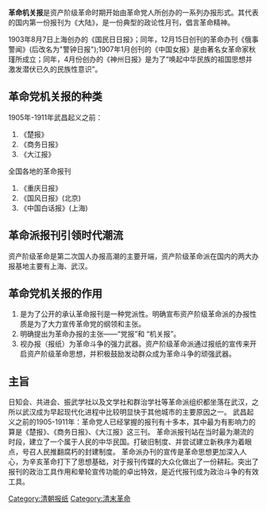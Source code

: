 {{orphan|time=2015-01-14T13:08:50+00:00}}
{{unreferenced|time=2015-01-14T13:08:50+00:00}}
'''革命机关报'''是资产阶级革命时期开始由革命党人所创办的一系列办报形式。其代表的国内第一份报刊为《大陆》，是一份典型的政论性月刊，倡言革命精神。

1903年8月7日上海创办的《国民日日报》；同年，12月15日创刊的革命办刊《俄事警闻》(后改名为"警钟日报");1907年1月创刊的《中国女报》是由著名女革命家秋瑾所成立；同年，4月份创办的《神州日报》是为了“唤起中华民族的祖国思想并激发潜伏已久的民族性意识”。

== 革命党机关报的种类 ==
1905年-1911年武昌起义之前：
# 《楚报》
# 《商务日报》
# 《大江报》

全国各地的革命报刊
# 《重庆日报》
# 《国风日报》(北京)
# 《中国白话报》(上海)

== 革命派报刊引领时代潮流 ==
资产阶级革命是第二次国人办报高潮的主要开端，资产阶级革命派在国内的两大办报基地主要有上海、武汉。

== 革命党机关报的作用 ==
# 是为了公开的承认革命报刊是一种党派性。明确宣布资产阶级革命派的办报性质是为了大力宣传革命党的纲领和主张。
# 明确提出为革命办报的主张——“党报”和 “机关报”。
# 视办报（报纸）为革命斗争的强力武器。资产阶级革命派通过报纸的宣传来开启资产阶级革命思想，并积极鼓励发动群众成为革命斗争的顽强武器。

== 主旨 ==
日知会、共进会、振武学社以及文学社和群治学社等革命派组织都坐落在武汉，之所以武汉成为早起现代化进程中比较明显快于其他城市的主要原因之一。
武昌起义之前的1905-1911年：革命党人已经掌握的报刊有十多本，其中最为有影响力的算是《楚报》、《商务日报》、《大江报》这三刊。
革命派报刊站在当时最为潮流的时段，建立了一个属于人民的中华民国。打破旧制度、并尝试建立新秩序为着眼点，号召人民推翻腐朽的封建制度。
革命派办刊的宣传是革命思想更加深入人心，为辛亥革命打下了思想基础，对于报刊传媒的大众化做出了一份耕耘。突出了报刊的政治工具作用和晕轮宣传功能的卓出特效，是近代报刊成为政治斗争的有效工具。

[[Category:清朝报纸|Category:清朝报纸]]
[[Category:清末革命|Category:清末革命]]